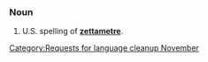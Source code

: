 {{nolanguage/box}}
[[Category:Requests for language cleanup November]]
===Noun===
{{en-noun}}
# U.S. spelling of '''[[zettametre]]'''.
<!--Put translations, etc, at "zettametre"-->